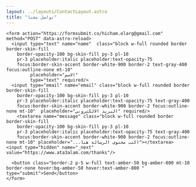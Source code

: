 ```yaml
---
layout: ../layouts/ContactLayout.astro
title: "تواصل معنا"
---
```


    <form action="https://formsubmit.co/hicham.elarg@gmail.com" method="POST" data-astro-reload>
      <input type="text" name="name"  class="block w-full rounded border border-skin-fill
        border-opacity-100 bg-skin-fill py-3 pl-10
        pr-3 placeholder:italic placeholder:text-opacity-75
        focus:border-skin-accent border-white-900 border-2 text-gray-400 focus:outline-none mt-10"
             placeholder="الاسم"
             type="text" required/>
      <input type="email" name="email" class="block w-full rounded border border-skin-fill
        border-opacity-100 bg-skin-fill py-3 pl-10
        pr-3 placeholder:italic placeholder:text-opacity-75 text-gray-400
        focus:border-skin-accent border-white-900 border-2 focus:outline-none mt-10"  placeholder="البريد الالكتروني" required/>
        <textarea name="message" class="block w-full rounded border border-skin-fill
        border-opacity-100 bg-skin-fill py-3 pl-10
        pr-3 placeholder:italic placeholder:text-opacity-75 text-gray-400
        focus:border-skin-accent border-white-900 border-2 focus:outline-none mt-10" placeholder="...اكتب محتوى الرسالة هنا"></textarea>
    <input type="hidden" name="_next" value="https://www.ata3alam.com/thanks"/>

      <button class="border-2 p-5 w-full text-amber-50 bg-amber-800 mt-10 border-none hover:bg-amber-50 hover:text-amber-800 " type="submit">Send</button>
    </form>


